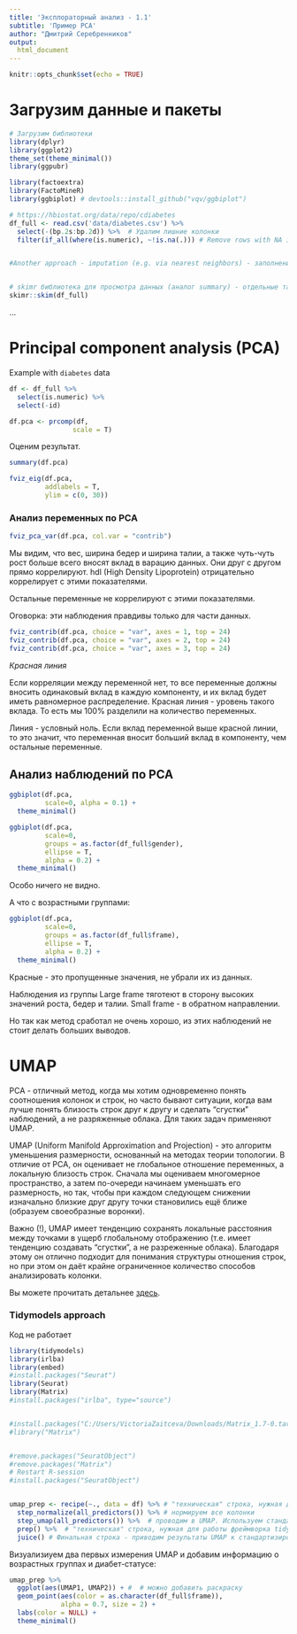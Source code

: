 ```yaml
---
title: 'Эксплораторный анализ - 1.1'
subtitle: 'Пример PCA'
author: "Дмитрий Серебренников"
output: 
  html_document
---
```


```r
knitr::opts_chunk$set(echo = TRUE)
```

# Загрузим данные и пакеты

```r
# Загрузим библиотеки
library(dplyr)
library(ggplot2)
theme_set(theme_minimal())
library(ggpubr)

library(factoextra)
library(FactoMineR)
library(ggbiplot) # devtools::install_github("vqv/ggbiplot")

# https://hbiostat.org/data/repo/cdiabetes
df_full <- read.csv('data/diabetes.csv') %>% 
  select(-(bp.2s:bp.2d)) %>%  # Удалим лишние колонки
  filter(if_all(where(is.numeric), ~!is.na(.))) # Remove rows with NA in numeric column. 


#Another approach - imputation (e.g. via nearest neighbors) - заполнение пропусков с помощью ближайших соседей


# skimr библиотека для просмотра данных (аналог summary) - отдельные таблицы для числовых и категориальных переменных
skimr::skim(df_full)
```

...

# Principal component analysis (PCA)

Example with `diabetes` data

```r
df <- df_full %>% 
  select(is.numeric) %>% 
  select(-id)

df.pca <- prcomp(df, 
                scale = T) 
```

Оценим результат.

```r
summary(df.pca)
```

```r
fviz_eig(df.pca, 
         addlabels = T, 
         ylim = c(0, 30))
```


### Анализ переменных по PCA


```r
fviz_pca_var(df.pca, col.var = "contrib")
```
Мы видим, что вес, ширина бедер и ширина талии, а также чуть-чуть рост больше всего вносят вклад в варацию данных. Они друг с другом прямо коррелируют.
hdl (High Density Lipoprotein) отрицательно коррелирует с этими показателями. 

Остальные переменные не коррелируют с этими показателями.

Оговорка: эти наблюдения правдивы только для части данных.


```r
fviz_contrib(df.pca, choice = "var", axes = 1, top = 24)
fviz_contrib(df.pca, choice = "var", axes = 2, top = 24) 
fviz_contrib(df.pca, choice = "var", axes = 3, top = 24) 
```

*Красная линия*

Если корреляции между переменной нет, то все переменные должны вносить одинаковый вклад в каждую компоненту, и их вклад будет иметь равномерное распределение. Красная линия - уровень такого вклада. То есть мы 100% разделили на количество переменных. 

Линия - условный ноль. Если вклад переменной выше красной линии, то это значит, что переменная вносит больший вклад в компоненту, чем остальные переменные.


## Анализ наблюдений по PCA


```r
ggbiplot(df.pca, 
         scale=0, alpha = 0.1) + 
  theme_minimal()
```


```r
ggbiplot(df.pca, 
         scale=0, 
         groups = as.factor(df_full$gender), 
         ellipse = T,
         alpha = 0.2) +
  theme_minimal()
```
Особо ничего не видно.


А что с возрастными группами:

```r
ggbiplot(df.pca, 
         scale=0, 
         groups = as.factor(df_full$frame), 
         ellipse = T,
         alpha = 0.2) +
  theme_minimal()
```

Красные - это пропущенные значения, не убрали их из данных.

Наблюдения из группы Large frame тяготеют в сторону высоких значений роста, бедер и талии. Small frame - в обратном направлении.

Но так как метод сработал не очень хорошо, из этих наблюдений не стоит делать больших выводов.


# UMAP

PCA - отличный метод, когда мы хотим одновременно понять соотношения колонок и строк, но часто бывают ситуации, когда вам лучше понять близость строк друг к другу и сделать "сгустки" наблюдений, а не разряженные облака. Для таких задач применяют UMAP.

UMAP (Uniform Manifold Approximation and Projection) - это алгоритм уменьшения размерности, основанный на методах теории топологии. В отличие от PCA, он оценивает не глобальное отношение переменных, а локальную близость строк. Сначала мы оцениваем многомерное пространство, а затем по-очереди начинаем уменьшать его размерность, но так, чтобы при каждом следующем снижении изначально близкие друг другу точки становились ещё ближе (образуем своеобразные воронки).

Важно (!), UMAP имеет тенденцию сохранять локальные расстояния между точками в ущерб глобальному отображению (т.е. имеет тенденцию создавать "сгустки", а не разреженные облака). Благодаря этому он отлично подходит для понимания структуры отношения строк, но при этом он даёт крайне ограниченное количество способов анализировать колонки.

Вы можете прочитать детальнее [здесь](https://umap-learn.readthedocs.io/en/latest/how_umap_works.html).

### Tidymodels approach

Код не работает 

```r
library(tidymodels)
library(irlba)
library(embed)
#install.packages("Seurat")
library(Seurat)
library(Matrix)
#install.packages("irlba", type="source")


#install.packages("C:/Users/VictoriaZaitceva/Downloads/Matrix_1.7-0.tar.gz", repos = NULL, type="source")
#library("Matrix")


#remove.packages("SeuratObject")
#remove.packages("Matrix")
# Restart R-session
#install.packages("SeuratObject")


umap_prep <- recipe(~., data = df) %>% # "техническая" строка, нужная для работы фреймворка tidymodels
  step_normalize(all_predictors()) %>% # нормируем все колонки
  step_umap(all_predictors()) %>%  # проводим в UMAP. Используем стандартные настройки. Чтобы менять ключевой параметр (neighbors), нужно больше погружаться в машинное обучение
  prep() %>%  # "техническая" строка, нужная для работы фреймворка tidymodels. Мы выполняем все степы выше 
  juice() # Финальная строка - приводим результаты UMAP к стандартизированному датасету

```

Визуализиуем два первых измерения UMAP и добавим информацию о возрастных группах и диабет-статусе:

```r
umap_prep %>%
  ggplot(aes(UMAP1, UMAP2)) + #  # можно добавить раскраску 
  geom_point(aes(color = as.character(df_full$frame)), 
             alpha = 0.7, size = 2) +
  labs(color = NULL) +
  theme_minimal()
```




